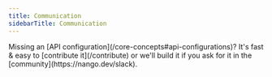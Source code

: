 ```yaml
---
title: Communication
sidebarTitle: Communication
---
```


<Tip>
    Missing an [API configuration](/core-concepts#api-configurations)? It's fast & easy to [contribute it](/contribute) or we'll build it if you ask for
    it in the [community](https://nango.dev/slack).
</Tip>

<CardGroup cols={4}>
    <Card title="Aircall" href="/integrations/all/aircall" color="#68a063" />
    <Card title="Atlassian" href="/integrations/all/atlassian" color="#68a063" />
    <Card title="Discord" href="/integrations/all/discord" color="#68a063" />
    <Card title="Facebook" href="/integrations/all/facebook" color="#68a063" />
    <Card title="Front" href="/integrations/all/front" color="#68a063" />
    <Card title="Gmail" href="/integrations/all/google-mail" color="#68a063" />
    <Card title="Microsoft Teams" href="/integrations/all/microsoft-teams" color="#68a063" />
    <Card title="RingCentral" href="/integrations/all/ring-central" color="#68a063" />
    <Card title="Slack" href="/integrations/all/slack" color="#68a063" />
</CardGroup>
